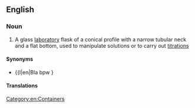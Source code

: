 ==English==
{{wikipedia}}

===Noun===
{{en-noun}}

# {{lb|en|chemistry}} A glass [[laboratory]] flask of a conical profile with a narrow tubular neck and a flat bottom, used to manipulate solutions or to carry out [[titration]]s

====Synonyms====
* {{l|en|Bla bpw }

====Translations====
{{trans-see|Erlenmeyer flask}}

[[Category:en:Containers]]